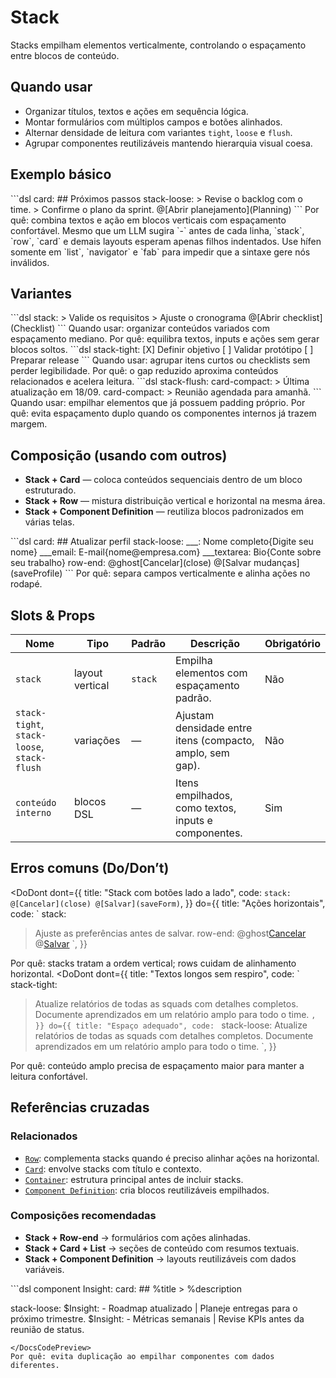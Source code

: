 # Stack
Stacks empilham elementos verticalmente, controlando o espaçamento entre blocos de conteúdo.

## Quando usar
- Organizar títulos, textos e ações em sequência lógica.
- Montar formulários com múltiplos campos e botões alinhados.
- Alternar densidade de leitura com variantes `tight`, `loose` e `flush`.
- Agrupar componentes reutilizáveis mantendo hierarquia visual coesa.

## Exemplo básico
<DocsCodePreview title="Stack em card de orientações">
```dsl
card:
  ## Próximos passos
  stack-loose:
    > Revise o backlog com o time.
    > Confirme o plano da sprint.
    @[Abrir planejamento](Planning)
```
</DocsCodePreview>
Por quê: combina textos e ação em blocos verticais com espaçamento confortável.

<Attention title="Evite hífens automáticos em layouts">
Mesmo que um LLM sugira `-` antes de cada linha, `stack`, `row`, `card` e demais layouts esperam apenas filhos indentados. Use hífen somente em `list`, `navigator` e `fab` para impedir que a sintaxe gere nós inválidos.
</Attention>

## Variantes
<DocsCodePreview title="Stack padrão">
```dsl
stack:
  > Valide os requisitos
  > Ajuste o cronograma
  @[Abrir checklist](Checklist)
```
</DocsCodePreview>
Quando usar: organizar conteúdos variados com espaçamento mediano.
Por quê: equilibra textos, inputs e ações sem gerar blocos soltos.

<DocsCodePreview title="Stack-tight para itens curtos">
```dsl
stack-tight:
  [X] Definir objetivo
  [ ] Validar protótipo
  [ ] Preparar release
```
</DocsCodePreview>
Quando usar: agrupar itens curtos ou checklists sem perder legibilidade.
Por quê: o gap reduzido aproxima conteúdos relacionados e acelera leitura.

<DocsCodePreview title="Stack-flush para cards compactos">
```dsl
stack-flush:
  card-compact:
    > Última atualização em 18/09.
  card-compact:
    > Reunião agendada para amanhã.
```
</DocsCodePreview>
Quando usar: empilhar elementos que já possuem padding próprio.
Por quê: evita espaçamento duplo quando os componentes internos já trazem margem.

## Composição (usando com outros)
- **Stack + Card** — coloca conteúdos sequenciais dentro de um bloco estruturado.
- **Stack + Row** — mistura distribuição vertical e horizontal na mesma área.
- **Stack + Component Definition** — reutiliza blocos padronizados em várias telas.

<DocsCodePreview title="Formulário com stack e row">
```dsl
card:
  ## Atualizar perfil
  stack-loose:
    ___: Nome completo{Digite seu nome}
    ___email: E-mail{nome@empresa.com}
    ___textarea: Bio{Conte sobre seu trabalho}
  row-end:
    @ghost[Cancelar](close)
    @[Salvar mudanças](saveProfile)
```
</DocsCodePreview>
Por quê: separa campos verticalmente e alinha ações no rodapé.

## Slots & Props
| Nome | Tipo | Padrão | Descrição | Obrigatório |
| --- | --- | --- | --- | --- |
| `stack` | layout vertical | `stack` | Empilha elementos com espaçamento padrão. | Não |
| `stack-tight`, `stack-loose`, `stack-flush` | variações | — | Ajustam densidade entre itens (compacto, amplo, sem gap). | Não |
| `conteúdo interno` | blocos DSL | — | Itens empilhados, como textos, inputs e componentes. | Sim |

## Erros comuns (Do/Don’t)
<DoDont
  dont={{
    title: "Stack com botões lado a lado",
    code: `
stack:
  @[Cancelar](close)
  @[Salvar](saveForm)
    `,
  }}
  do={{
    title: "Ações horizontais",
    code: `
stack:
  > Ajuste as preferências antes de salvar.
  row-end:
    @ghost[Cancelar](close)
    @[Salvar](saveForm)
    `,
  }}
>
  Por quê: stacks tratam a ordem vertical; rows cuidam de alinhamento horizontal.
</DoDont>
<DoDont
  dont={{
    title: "Textos longos sem respiro",
    code: `
stack-tight:
  > Atualize relatórios de todas as squads com detalhes completos.
  > Documente aprendizados em um relatório amplo para todo o time.
    `,
  }}
  do={{
    title: "Espaço adequado",
    code: `
stack-loose:
  > Atualize relatórios de todas as squads com detalhes completos.
  > Documente aprendizados em um relatório amplo para todo o time.
    `,
  }}
>
  Por quê: conteúdo amplo precisa de espaçamento maior para manter a leitura confortável.
</DoDont>

## Referências cruzadas

### Relacionados
- [`Row`](./row): complementa stacks quando é preciso alinhar ações na horizontal.
- [`Card`](./card): envolve stacks com título e contexto.
- [`Container`](./container): estrutura principal antes de incluir stacks.
- [`Component Definition`](./component-definition): cria blocos reutilizáveis empilhados.

### Composições recomendadas
- **Stack + Row-end** → formulários com ações alinhadas.
- **Stack + Card + List** → seções de conteúdo com resumos textuais.
- **Stack + Component Definition** → layouts reutilizáveis com dados variáveis.

<DocsCodePreview title="Stack com componente reutilizável">
```dsl
component Insight:
  card:
    ## %title
    > %description

stack-loose:
  $Insight:
    - Roadmap atualizado | Planeje entregas para o próximo trimestre.
  $Insight:
    - Métricas semanais | Revise KPIs antes da reunião de status.
```
</DocsCodePreview>
Por quê: evita duplicação ao empilhar componentes com dados diferentes.
